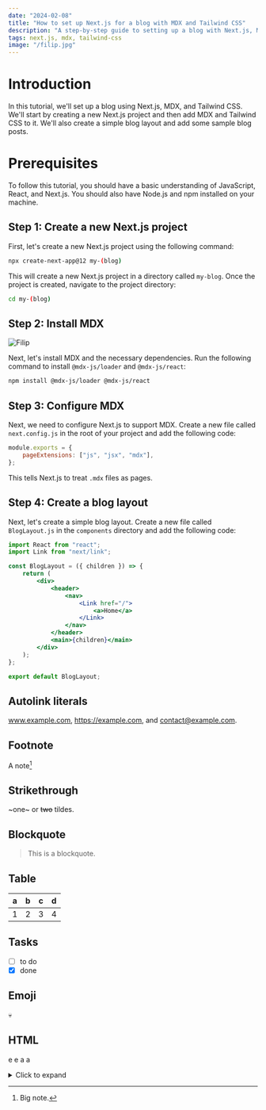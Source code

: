 ```yaml
---
date: "2024-02-08"
title: "How to set up Next.js for a blog with MDX and Tailwind CSS"
description: "A step-by-step guide to setting up a blog with Next.js, MDX, and Tailwind CSS."
tags: next.js, mdx, tailwind-css
image: "/filip.jpg"
---
```


# Introduction

In this tutorial, we'll set up a blog using Next.js, MDX, and Tailwind CSS. We'll start by creating a new Next.js project and then add MDX and Tailwind CSS to it. We'll also create a simple blog layout and add some sample blog posts.

# Prerequisites

To follow this tutorial, you should have a basic understanding of JavaScript, React, and Next.js. You should also have Node.js and npm installed on your machine.

## Step 1: Create a new Next.js project

First, let's create a new Next.js project using the following command:

```bash
npx create-next-app@12 my-(blog)
```

This will create a new Next.js project in a directory called `my-blog`. Once the project is created, navigate to the project directory:

```bash
cd my-(blog)
```

## Step 2: Install MDX

![Filip](/filip.jpg)

Next, let's install MDX and the necessary dependencies. Run the following command to install `@mdx-js/loader` and `@mdx-js/react`:

```bash
npm install @mdx-js/loader @mdx-js/react
```

## Step 3: Configure MDX

Next, we need to configure Next.js to support MDX. Create a new file called `next.config.js` in the root of your project and add the following code:

```javascript
module.exports = {
    pageExtensions: ["js", "jsx", "mdx"],
};
```

This tells Next.js to treat `.mdx` files as pages.

## Step 4: Create a blog layout

Next, let's create a simple blog layout. Create a new file called `BlogLayout.js` in the `components` directory and add the following code:

```jsx
import React from "react";
import Link from "next/link";

const BlogLayout = ({ children }) => {
    return (
        <div>
            <header>
                <nav>
                    <Link href="/">
                        <a>Home</a>
                    </Link>
                </nav>
            </header>
            <main>{children}</main>
        </div>
    );
};

export default BlogLayout;
```

## Autolink literals

www.example.com, https://example.com, and contact@example.com.

## Footnote

A note[^1]

## Strikethrough

~one~ or ~~two~~ tildes.

## Blockquote

> This is a blockquote.

## Table

| a   | b   | c   | d   |
| --- | --- | --- | --- |
| 1   | 2   | 3   | 4   |

## Tasks

-   [ ] to do
-   [x] done

## Emoji

💀

## HTML

<Note variant="note">e</Note>
<Note variant="warning">e</Note>
<Note variant="danger">a</Note>
<Note variant="success">a</Note>

<details>
    <summary>Click to expand</summary>
    <p>Hidden content</p>
</details>

<Tweet id="1457032789883187201" />

[^1]: Big note.
